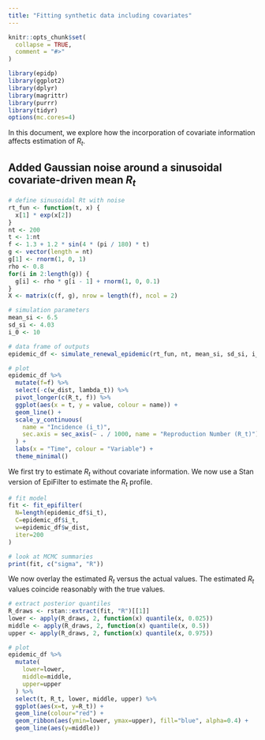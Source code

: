 ```yaml
---
title: "Fitting synthetic data including covariates"
---
```


```r
knitr::opts_chunk$set(
  collapse = TRUE,
  comment = "#>"
)
```

```r
library(epidp)
library(ggplot2)
library(dplyr)
library(magrittr)
library(purrr)
library(tidyr)
options(mc.cores=4)
```

In this document, we explore how the incorporation of covariate information affects
estimation of $R_t$.

## Added Gaussian noise around a sinusoidal covariate-driven mean $R_t$
```r
# define sinusoidal Rt with noise
rt_fun <- function(t, x) {
  x[1] * exp(x[2])
}
nt <- 200
t <- 1:nt
f <- 1.3 + 1.2 * sin(4 * (pi / 180) * t)
g <- vector(length = nt)
g[1] <- rnorm(1, 0, 1)
rho <- 0.8
for(i in 2:length(g)) {
  g[i] <- rho * g[i - 1] + rnorm(1, 0, 0.1)
}
X <- matrix(c(f, g), nrow = length(f), ncol = 2)

# simulation parameters
mean_si <- 6.5
sd_si <- 4.03
i_0 <- 10

# data frame of outputs
epidemic_df <- simulate_renewal_epidemic(rt_fun, nt, mean_si, sd_si, i_0, X)

# plot
epidemic_df %>%
  mutate(f=f) %>% 
  select(-c(w_dist, lambda_t)) %>%
  pivot_longer(c(R_t, f)) %>%
  ggplot(aes(x = t, y = value, colour = name)) +
  geom_line() +
  scale_y_continuous(
    name = "Incidence (i_t)",
    sec.axis = sec_axis(~ . / 1000, name = "Reproduction Number (R_t)")
  ) +
  labs(x = "Time", colour = "Variable") +
  theme_minimal()
```
We first try to estimate $R_t$ without covariate information.
We now use a Stan version of EpiFilter to estimate the $R_t$ profile.
```r
# fit model
fit <- fit_epifilter(
  N=length(epidemic_df$i_t),
  C=epidemic_df$i_t,
  w=epidemic_df$w_dist,
  iter=200
)

# look at MCMC summaries
print(fit, c("sigma", "R"))
```

We now overlay the estimated $R_t$ versus the actual values. The estimated $R_t$ values coincide reasonably with the true values.
```r
# extract posterior quantiles
R_draws <- rstan::extract(fit, "R")[[1]]
lower <- apply(R_draws, 2, function(x) quantile(x, 0.025))
middle <- apply(R_draws, 2, function(x) quantile(x, 0.5))
upper <- apply(R_draws, 2, function(x) quantile(x, 0.975))

# plot
epidemic_df %>% 
  mutate(
    lower=lower,
    middle=middle,
    upper=upper
  ) %>% 
  select(t, R_t, lower, middle, upper) %>% 
  ggplot(aes(x=t, y=R_t)) +
  geom_line(colour="red") +
  geom_ribbon(aes(ymin=lower, ymax=upper), fill="blue", alpha=0.4) +
  geom_line(aes(y=middle))
```

